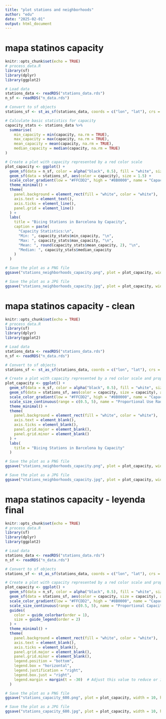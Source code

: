 ```yaml
---
title: "plot stations and neighborhoods"
author: "edu"
date: "2025-02-01"
output: html_document
---
```


# mapa statinos capacity
```r
knitr::opts_chunk$set(echo = TRUE)
# process_data.R
library(sf)
library(dplyr)
library(ggplot2)

# Load data
stations_data <- readRDS("stations_data.rds")
n_sf <- readRDS("n_data.rds")

# Convert to sf objects
stations_sf <- st_as_sf(stations_data, coords = c("lon", "lat"), crs = 4326)

# Calculate basic statistics for capacity
capacity_stats <- stations_data %>%
  summarise(
    min_capacity = min(capacity, na.rm = TRUE),
    max_capacity = max(capacity, na.rm = TRUE),
    mean_capacity = mean(capacity, na.rm = TRUE),
    median_capacity = median(capacity, na.rm = TRUE)
)

# Create a plot with capacity represented by a red color scale
plot_capacity <- ggplot() +
  geom_sf(data = n_sf, color = alpha("black", 0.5), fill = "white", size = 0.2) +
  geom_sf(data = stations_sf, aes(color = capacity), size = 1.5) +
  scale_color_gradient(low = "#FFCDD2", high = "#8B0000", name = "Capacity") +
  theme_minimal() +
  theme(
    panel.background = element_rect(fill = "white", color = "white"),
    axis.text = element_text(),
    axis.ticks = element_line(),
    panel.grid = element_line()
  ) +
  labs(
    title = "Bicing Stations in Barcelona by Capacity",
    caption = paste(
      "Capacity Statistics:\n",
      "Min: ", capacity_stats$min_capacity, "\n",
      "Max: ", capacity_stats$max_capacity, "\n",
      "Mean: ", round(capacity_stats$mean_capacity, 2), "\n",
      "Median: ", capacity_stats$median_capacity
    )
  )

# Save the plot as a PNG file
ggsave("stations_neighborhoods_capacity.png", plot = plot_capacity, width = 10, height = 10, dpi = 300, bg = "white")

# Save the plot as a JPG file
ggsave("stations_neighborhoods_capacity.jpg", plot = plot_capacity, width = 10, height = 10, dpi = 300, bg = "white")
```


# mapa statinos capacity - clean
```r
knitr::opts_chunk$set(echo = TRUE)
# process_data.R
library(sf)
library(dplyr)
library(ggplot2)

# Load data
stations_data <- readRDS("stations_data.rds")
n_sf <- readRDS("n_data.rds")

# Convert to sf objects
stations_sf <- st_as_sf(stations_data, coords = c("lon", "lat"), crs = 4326)

# Create a plot with capacity represented by a red color scale and proportional use radius
plot_capacity <- ggplot() +
  geom_sf(data = n_sf, color = alpha("black", 0.5), fill = "white", size = 0.2) +
  geom_sf(data = stations_sf, aes(color = capacity, size = capacity), alpha = 0.7, stroke = 0.1, fill = "white") +
  scale_color_gradient(low = "#FFCDD2", high = "#8B0000", name = "Capacity") +
  scale_size_continuous(range = c(0.5, 5), name = "Proportional Use Radius") +
  theme_minimal() +
  theme(
    panel.background = element_rect(fill = "white", color = "white"),
    axis.text = element_blank(),
    axis.ticks = element_blank(),
    panel.grid.major = element_blank(),
    panel.grid.minor = element_blank()
  ) +
  labs(
    title = "Bicing Stations in Barcelona by Capacity"
  )

# Save the plot as a PNG file
ggsave("stations_neighborhoods_capacity.png", plot = plot_capacity, width = 10, height = 10, dpi = 300, bg = "white")

# Save the plot as a JPG file
ggsave("stations_neighborhoods_capacity.jpg", plot = plot_capacity, width = 10, height = 10, dpi = 300, bg = "white")
```



# mapa statinos capacity - leyenda final
```r
knitr::opts_chunk$set(echo = TRUE)
# process_data.R
library(sf)
library(dplyr)
library(ggplot2)

# Load data
stations_data <- readRDS("stations_data.rds")
n_sf <- readRDS("n_data.rds")

# Convert to sf objects
stations_sf <- st_as_sf(stations_data, coords = c("lon", "lat"), crs = 4326)

# Create a plot with capacity represented by a red color scale and proportional use radius
plot_capacity <- ggplot() +
  geom_sf(data = n_sf, color = alpha("black", 0.5), fill = "white", size = 0.2) +
  geom_sf(data = stations_sf, aes(color = capacity, size = capacity), alpha = 0.7, stroke = 0.1, fill = "white") +
  scale_color_gradient(low = "#FFCDD2", high = "#8B0000", name = "Capacity", guide = guide_colorbar(direction = "horizontal", title.position = "top")) +
  scale_size_continuous(range = c(0.5, 5), name = "Proportional Capacity Radius", guide = guide_legend(direction = "horizontal", title.position = "top")) +
  guides(
    color = guide_colorbar(order = 1),
    size = guide_legend(order = 2)
  ) +
  theme_minimal() +
  theme(
    panel.background = element_rect(fill = "white", color = "white"),
    axis.text = element_blank(),
    axis.ticks = element_blank(),
    panel.grid.major = element_blank(),
    panel.grid.minor = element_blank(),
    legend.position = "bottom",
    legend.box = "horizontal",
    legend.justification = "right",
    legend.box.just = "right",
    legend.margin = margin(t = -30)  # Adjust this value to reduce or increase the margin
  ) 

# Save the plot as a PNG file
ggsave("stations_capacity_600.png", plot = plot_capacity, width = 10, height = 10, dpi = 300, bg = "white")

# Save the plot as a JPG file
ggsave("stations_capacity_600.jpg", plot = plot_capacity, width = 10, height = 10, dpi = 300, bg = "white")
```



